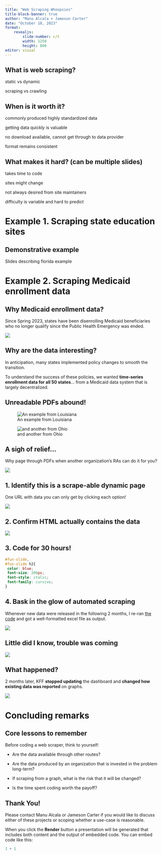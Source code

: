 ```yaml
---
title: "Web Scraping Whoopsies"
title-block-banner: true
author: "Manu Alcala + Jameson Carter"
date: "October 18, 2023"
format: 
    revealjs: 
        slide-number: c/t
        width: 1250
        height: 800
editor: visual
---
```


## What is web scraping?

static vs dynamic

scraping vs crawling

## When is it worth it?

commonly produced highly standardized data

getting data quickly is valuable

no download available, cannot get through to data provider

format remains consistent

## What makes it hard? (can be multiple slides)

takes time to code

sites might change

not always desired from site maintainers

difficulty is variable and hard to predict

# Example 1. Scraping state education sites

## Demonstrative example {video-loop="true"}

Slides describing florida example

# Example 2. Scraping Medicaid enrollment data

## Why Medicaid enrollment data?

Since Spring 2023, states have been disenrolling Medicaid beneficiaries who no longer qualify since the Public Health Emergency was ended.

::: {layout-ncol="1"}
![](kff-fig.png)
:::

## Why are the data interesting?

In anticipation, many states implemented policy changes to smooth the transition.

To understand the success of these policies, we wanted **time-series enrollment data for all 50 states**... from a Medicaid data system that is largely decentralized.

## Unreadable PDFs abound!

::: {layout-ncol="2"}
![An example from Louisiana](louisiana-horrible.png)

![and another from Ohio](ohio-horrible.png)
:::

## A sigh of relief...

Why page through PDFs when another organization's RAs can do it for you?

::: {layout-ncol="1"}
![](kff-page.png)
:::

## 1. Identify this is a scrape-able dynamic page

One URL with data you can only get by clicking each option!

::: {layout-ncol="1"}
![](kff-page-click.png)
:::

## 2. Confirm HTML actually contains the data

::: {layout-ncol="1"}
![](html-plot.png)
:::

## 3. Code for 30 hours! {#fun-slide background-video="web-surfer.mp4" background-video-loop="true" background-size="50px"}

```css
#fun-slide,
#fun-slide h2{
 color: blue;
 font-size: 200px;
 font-style: italic;
 font-family: cursive;
}
```

## 4. Bask in the glow of automated scraping

Whenever new data were released in the following 2 months, I re-ran [the code](https://github.com/UI-Research/web-scraping/blob/master/kff_unwinding.py) and got a well-formatted excel file as output.

::: {layout-ncol="1"}
![](example-scraped.png)
:::

## Little did I know, trouble was coming

::: {layout-ncol="1"}
![](trouble-in-paradise.png)
:::

## What happened?

2 months later, KFF **stopped updating** the dashboard and **changed how existing data was reported** on graphs.

::: {layout-ncol="1"}
![](broken-egg.png)
:::

# Concluding remarks

## Core lessons to remember

Before coding a web scraper, think to yourself:

-   Are the data available through other routes?

-   Are the data produced by an organization that is invested in the problem long-term?

-   If scraping from a graph, what is the risk that it will be changed?

-   Is the time spent coding worth the payoff?

## Thank You!

Please contact Manu Alcala or Jameson Carter if you would like to discuss either of these projects or scoping whether a use-case is reasonable.

When you click the **Render** button a presentation will be generated that includes both content and the output of embedded code. You can embed code like this:

```r
1 + 1
```
